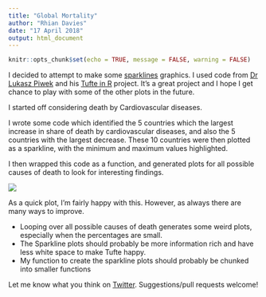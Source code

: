 ```yaml
---
title: "Global Mortality"
author: "Rhian Davies"
date: "17 April 2018"
output: html_document
---
```


```r
knitr::opts_chunk$set(echo = TRUE, message = FALSE, warning = FALSE)
```

I decided to attempt to make some [sparklines](https://www.edwardtufte.com/bboard/q-and-a-fetch-msg?msg_id=0001OR) graphics. I used code from [Dr Lukasz Piwek](https://twitter.com/lukaszpiwek) and his [Tufte in R](http://www.motioninsocial.com/tufte/#sparklines) project. It's a great project and I hope I get chance to play with some of the other plots in the future.

I started off considering death by Cardiovascular diseases. 

I wrote some code which identified the 5 countries which the largest increase in share of death by cardiovascular diseases, and also the 5 countries with the largest decrease.
These 10 countries were then plotted as a sparkline, with the minimum and maximum values highlighted. 

I then wrapped this code as a function, and generated plots for all possible causes of death to look for interesting findings. 

![](figures/sparkline-Cardiovascular diseases.png)

As a quick plot, I'm fairly happy with this. However, as always there are many ways to improve. 

* Looping over all possible causes of death generates some weird plots, especially when the percentages are small.
* The Sparkline plots should probably be more information rich and have less white space to make Tufte happy.
* My function to create the sparkline plots should probably be chunked into smaller functions

Let me know what you think on [Twitter](https://twitter.com/trianglegirl). Suggestions/pull requests welcome!